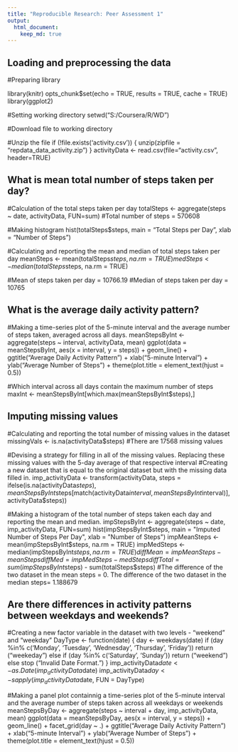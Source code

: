 ```yaml
---
title: "Reproducible Research: Peer Assessment 1"
output: 
  html_document:
    keep_md: true
---
```



## Loading and preprocessing the data

#Preparing library

library(knitr)
opts_chunk$set(echo = TRUE, results = TRUE, cache = TRUE)
library(ggplot2)

#Setting working directory
setwd("S:/Coursera/R/WD")

#Download file to working directory

#Unzip the file
if (!file.exists('activity.csv')) {
  unzip(zipfile = "repdata_data_activity.zip")
}
activityData <- read.csv(file="activity.csv", header=TRUE)

## What is mean total number of steps taken per day?

#Calculation of the total steps taken per day
totalSteps <- aggregate(steps ~ date, activityData, FUN=sum)
#Total number of steps = 570608

#Making histogram
hist(totalSteps$steps,
     main = "Total Steps per Day",
     xlab = "Number of Steps")

#Calculating and reporting the mean and median of total steps taken per day
meanSteps <- mean(totalSteps$steps, na.rm = TRUE)
medSteps <- median(totalSteps$steps, na.rm = TRUE)

#Mean of steps taken per day = 10766.19
#Median of steps taken per day = 10765

## What is the average daily activity pattern?

#Making a time-series plot of the 5-minute interval and the average number of steps taken, averaged across all days.
meanStepsByInt <- aggregate(steps ~ interval, activityData, mean)
ggplot(data = meanStepsByInt, aes(x = interval, y = steps)) +
  geom_line() +
  ggtitle("Average Daily Activity Pattern") +
  xlab("5-minute Interval") +
  ylab("Average Number of Steps") +
  theme(plot.title = element_text(hjust = 0.5))

#Which interval across all days contain the maximum number of steps
maxInt <- meanStepsByInt[which.max(meanStepsByInt$steps),]

## Imputing missing values

#Calculating and reporting the total number of missing values in the dataset
missingVals <- is.na(activityData$steps)
#There are 17568 missing values

#Devising a strategy for filling in all of the missing values. Replacing these missing values with the 5-day average of that respective interval
#Creating a new dataset that is equal to the original dataset but with the missing data filled in.
imp_activityData <- transform(activityData,
                              steps = ifelse(is.na(activityData$steps),
                                             meanStepsByInt$steps[match(activityData$interval, 
                                                                        meanStepsByInt$interval)],
                                             activityData$steps))

#Making a histogram of the total number of steps taken each day and reporting the mean and median.
impStepsByInt <- aggregate(steps ~ date, imp_activityData, FUN=sum)
hist(impStepsByInt$steps,
     main = "Imputed Number of Steps Per Day",
     xlab = "Number of Steps")
impMeanSteps <- mean(impStepsByInt$steps, na.rm = TRUE)
impMedSteps <- median(impStepsByInt$steps, na.rm = TRUE)
diffMean = impMeanSteps - meanSteps
diffMed = impMedSteps - medSteps
diffTotal = sum(impStepsByInt$steps) - sum(totalSteps$steps)
#The difference of the two dataset in the mean steps = 0. The difference   of the two dataset in the median steps= 1.188679

## Are there differences in activity patterns between weekdays and weekends?

#Creating a new factor variable in the dataset with two levels - "weekend" and "weekday"
DayType <- function(date) {
  day <- weekdays(date)
  if (day %in% c('Monday', 'Tuesday', 'Wednesday', 'Thursday', 'Friday'))
      return ("weekeday")
  else if (day %in% c('Saturday', 'Sunday'))
      return ("weekend")
  else
      stop ("Invalid Date Format.")
}
imp_activityData$date <- as.Date(imp_activityData$date)
imp_activityData$day <- sapply(imp_activityData$date, FUN = DayType)

#Making a panel plot containnig a time-series plot of the 5-minute interval and the average number of steps taken across all weekdays or weekends
meanStepsByDay <- aggregate(steps ~ interval + day, imp_activityData, mean)
ggplot(data = meanStepsByDay, aes(x = interval, y = steps)) + 
  geom_line() +
  facet_grid(day ~ .) +
  ggtitle("Average Daily Activity Pattern") +
  xlab("5-minute Interval") +
  ylab("Average Number of Steps") +
  theme(plot.title = element_text(hjust = 0.5))
  
